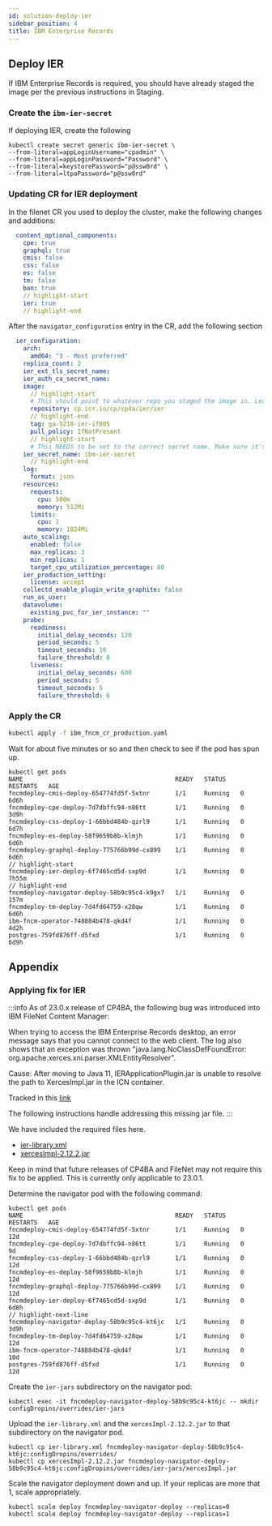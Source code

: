 ```yaml
---
id: solution-deploy-ier
sidebar_position: 4
title: IBM Enterprise Records
---
```


## Deploy IER

If IBM Enterprise Records is required, you should have already staged the image per the previous instructions in Staging.

### Create the `ibm-ier-secret`

If deploying IER, create the following
 ```tsx
kubectl create secret generic ibm-ier-secret \
--from-literal=appLoginUsername="cpadmin" \
--from-literal=appLoginPassword="Password" \
--from-literal=keystorePassword="p@ssw0rd" \
--from-literal=ltpaPassword="p@ssw0rd"
```
### Updating CR for IER deployment

In the filenet CR you used to deploy the cluster, make the following changes and additions:
```yaml
  content_optional_components:
    cpe: true
    graphql: true
    cmis: false
    css: false
    es: false
    tm: false
    ban: true
    // highlight-start
    ier: true
    // highlight-end

```
After the `navigator_configuration` entry in the CR, add the following section
```yaml
  ier_configuration:
    arch:
      amd64: "3 - Most preferred"
    replica_count: 2
    ier_ext_tls_secret_name:
    ier_auth_ca_secret_name:
    image:
      // highlight-start
      # This should point to whatever repo you staged the image in. Leave this as default if using IBM's registry
      repository: cp.icr.io/cp/cp4a/ier/ier
      // highlight-end
      tag: ga-5218-ier-if005
      pull_policy: IfNotPresent
      // highlight-start
      # This NEEDS to be set to the correct secret name. Make sure it's the one you created above.
    ier_secret_name: ibm-ier-secret
      // highlight-end
    log:
      format: json
    resources:
      requests:
        cpu: 500m
        memory: 512Mi
      limits:
        cpu: 1
        memory: 1024Mi
    auto_scaling:
      enabled: false
      max_replicas: 3
      min_replicas: 1
      target_cpu_utilization_percentage: 80
    ier_production_setting:
      license: accept
    collectd_enable_plugin_write_graphite: false
    run_as_user: 
    datavolume:
      existing_pvc_for_ier_instance: ""
    probe:
      readiness:
        initial_delay_seconds: 120
        period_seconds: 5
        timeout_seconds: 10
        failure_threshold: 6
      liveness:
        initial_delay_seconds: 600
        period_seconds: 5
        timeout_seconds: 5
        failure_threshold: 6
```

### Apply the CR
 
```bash
kubectl apply -f ibm_fncm_cr_production.yaml
```

Wait for about five minutes or so and then check to see if the pod has spun up.
 
```tsx
kubectl get pods
NAME                                          READY   STATUS    RESTARTS   AGE
fncmdeploy-cmis-deploy-654774fd5f-5xtnr       1/1     Running   0          6d6h
fncmdeploy-cpe-deploy-7d7dbffc94-n86tt        1/1     Running   0          3d9h
fncmdeploy-css-deploy-1-66bbd484b-qzrl9       1/1     Running   0          6d7h
fncmdeploy-es-deploy-58f9659b8b-klmjh         1/1     Running   0          6d6h
fncmdeploy-graphql-deploy-775766b99d-cx899    1/1     Running   0          6d6h
// highlight-start
fncmdeploy-ier-deploy-6f7465cd5d-sxp9d        1/1     Running   0          7h55m
// highlight-end
fncmdeploy-navigator-deploy-58b9c95c4-k9gx7   1/1     Running   0          157m
fncmdeploy-tm-deploy-7d4fd64759-x28qw         1/1     Running   0          6d6h
ibm-fncm-operator-748884b478-qkd4f            1/1     Running   0          4d2h
postgres-759fd876ff-d5fxd                     1/1     Running   0          6d9h

```

## Appendix

### Applying fix for IER
:::info
As of 23.0.x release of CP4BA, the following bug was introduced into IBM FileNet Content Manager:

When trying to access the IBM Enterprise Records desktop, an error message says that you cannot connect to the web client.
The log also shows that an exception was thrown "java.lang.NoClassDefFoundError: org.apache.xerces.xni.parser.XMLEntityResolver".

Cause:
After moving to Java 11, IERApplicationPlugin.jar is unable to resolve the path to XercesImpl.jar in the ICN container.

Tracked in this [link](https://www.ibm.com/support/pages/ibm-cloud-pak-business-automation-230x-known-limitations#I42202)

The following instructions handle addressing this missing jar file.
:::

We have included the required files here.
- [ier-library.xml](https://github.com/ibm-client-engineering/solution-filenet-aws/blob/main/static/deployment_files/ExtraJars/ier-library.xml)
- [xercesImpl-2.12.2.jar](https://github.com/ibm-client-engineering/solution-filenet-aws/blob/main/static/deployment_files/ExtraJars/xercesImpl-2.12.2.jar)

Keep in mind that future releases of CP4BA and FileNet may not require this fix to be applied. This is currently only applicable to 23.0.1.

Determine the navigator pod with the following command:
```tsx
kubectl get pods
NAME                                          READY   STATUS    RESTARTS   AGE
fncmdeploy-cmis-deploy-654774fd5f-5xtnr       1/1     Running   0          12d
fncmdeploy-cpe-deploy-7d7dbffc94-n86tt        1/1     Running   0          9d
fncmdeploy-css-deploy-1-66bbd484b-qzrl9       1/1     Running   0          12d
fncmdeploy-es-deploy-58f9659b8b-klmjh         1/1     Running   0          12d
fncmdeploy-graphql-deploy-775766b99d-cx899    1/1     Running   0          12d
fncmdeploy-ier-deploy-6f7465cd5d-sxp9d        1/1     Running   0          6d8h
// highlight-next-line
fncmdeploy-navigator-deploy-58b9c95c4-kt6jc   1/1     Running   0          3d9h
fncmdeploy-tm-deploy-7d4fd64759-x28qw         1/1     Running   0          12d
ibm-fncm-operator-748884b478-qkd4f            1/1     Running   0          10d
postgres-759fd876ff-d5fxd                     1/1     Running   0          12d
```

Create the `ier-jars` subdirectory on the navigator pod:

```tsx
kubectl exec -it fncmdeploy-navigator-deploy-58b9c95c4-kt6jc -- mkdir configDropins/overrides/ier-jars
```

Upload the `ier-library.xml` and the `xercesImpl-2.12.2.jar` to that subdirectory on the navigator pod.

```tsx
kubectl cp ier-library.xml fncmdeploy-navigator-deploy-58b9c95c4-kt6jc:configDropins/overrides/
kubectl cp xercesImpl-2.12.2.jar fncmdeploy-navigator-deploy-58b9c95c4-kt6jc:configDropins/overrides/ier-jars/xercesImpl.jar
```

Scale the navigator deployment down and up. If your replicas are more that 1, scale appropriately.

```tsx
kubectl scale deploy fncmdeploy-navigator-deploy --replicas=0
kubectl scale deploy fncmdeploy-navigator-deploy --replicas=1
```
